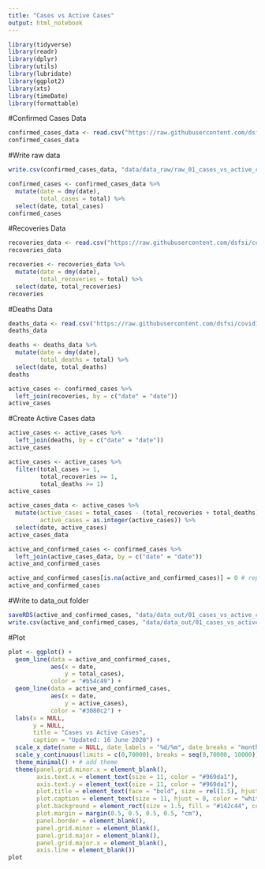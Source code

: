```yaml
---
title: "Cases vs Active Cases"
output: html_notebook
---
```


```r
library(tidyverse)
library(readr)
library(dplyr)
library(utils)
library(lubridate)
library(ggplot2)
library(xts)
library(timeDate)
library(formattable)
```

#Confirmed Cases Data
```r
confirmed_cases_data <- read.csv("https://raw.githubusercontent.com/dsfsi/covid19za/master/data/covid19za_provincial_cumulative_timeline_confirmed.csv", na.strings = "", fileEncoding = "UTF-8-BOM", stringsAsFactors = TRUE)
confirmed_cases_data
```

#Write raw data
```r
write.csv(confirmed_cases_data, "data/data_raw/raw_01_cases_vs_active_cases.csv")
```

```r
confirmed_cases <- confirmed_cases_data %>%
  mutate(date = dmy(date),
         total_cases = total) %>% 
  select(date, total_cases)
confirmed_cases
```


#Recoveries Data
```r
recoveries_data <- read.csv("https://raw.githubusercontent.com/dsfsi/covid19za/master/data/covid19za_provincial_cumulative_timeline_recoveries.csv", na.strings = "", fileEncoding = "UTF-8-BOM", stringsAsFactors = TRUE)
recoveries_data
```

```r
recoveries <- recoveries_data %>%
  mutate(date = dmy(date),
         total_recoveries = total) %>% 
  select(date, total_recoveries)
recoveries
```

#Deaths Data
```r
deaths_data <- read.csv("https://raw.githubusercontent.com/dsfsi/covid19za/master/data/covid19za_provincial_cumulative_timeline_deaths.csv", na.strings = "", fileEncoding = "UTF-8-BOM", stringsAsFactors = TRUE)
deaths_data
```

```r
deaths <- deaths_data %>%
  mutate(date = dmy(date),
         total_deaths = total) %>% 
  select(date, total_deaths)
deaths
```

```r
active_cases <- confirmed_cases %>% 
  left_join(recoveries, by = c("date" = "date"))
active_cases
```

#Create Active Cases data
```r
active_cases <- active_cases %>% 
  left_join(deaths, by = c("date" = "date"))
active_cases
```

```r
active_cases <- active_cases %>% 
  filter(total_cases >= 1,
         total_recoveries >= 1,
         total_deaths >= 1)
active_cases
```

```r
active_cases_data <- active_cases %>% 
  mutate(active_cases = total_cases - (total_recoveries + total_deaths),
         active_cases = as.integer(active_cases)) %>% 
  select(date, active_cases)
active_cases_data
```

```r
active_and_confirmed_cases <- confirmed_cases %>% 
  left_join(active_cases_data, by = c("date" = "date"))
active_and_confirmed_cases
```

```r
active_and_confirmed_cases[is.na(active_and_confirmed_cases)] = 0 # replace NA with 0
active_and_confirmed_cases
```

#Write to data_out folder
```r
saveRDS(active_and_confirmed_cases, "data/data_out/01_cases_vs_active_cases.rds")
write.csv(active_and_confirmed_cases, "data/data_out/01_cases_vs_active_cases.csv")
```

#Plot
```r
plot <- ggplot() + 
  geom_line(data = active_and_confirmed_cases, 
            aes(x = date, 
                y = total_cases), 
            color = "#b54c49") +
  geom_line(data = active_and_confirmed_cases, 
            aes(x = date, 
                y = active_cases), 
            color = "#3080c2") +
  labs(x = NULL,
       y = NULL,
       title = "Cases vs Active Cases",
       caption = "Updated: 16 June 2020") +
  scale_x_date(name = NULL, date_labels = "%d/%m", date_breaks = "month")+
  scale_y_continuous(limits = c(0,70000), breaks = seq(0,70000, 10000)) +
  theme_minimal() + # add theme
  theme(panel.grid.minor.x = element_blank(), 
        axis.text.x = element_text(size = 11, color = "#969da1"),
        axis.text.y = element_text(size = 11, color = "#969da1"),
        plot.title = element_text(face = "bold", size = rel(1.5), hjust = 0.0, colour = "white"), 
        plot.caption = element_text(size = 11, hjust = 0, color = "white"),
        plot.background = element_rect(size = 1.5, fill = "#142c44", colour = "#969da1"),
        plot.margin = margin(0.5, 0.5, 0.5, 0.5, "cm"),
        panel.border = element_blank(),
        panel.grid.minor = element_blank(),
        panel.grid.major = element_blank(),
        panel.grid.major.x = element_blank(),
        axis.line = element_blank())
plot
```






















